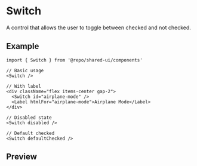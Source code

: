 
<Meta of={Stories} />

# Switch

A control that allows the user to toggle between checked and not checked.

## Example

```tsx
import { Switch } from '@repo/shared-ui/components'

// Basic usage
<Switch />

// With label
<div className="flex items-center gap-2">
  <Switch id="airplane-mode" />
  <Label htmlFor="airplane-mode">Airplane Mode</Label>
</div>

// Disabled state
<Switch disabled />

// Default checked
<Switch defaultChecked />
```

## Preview

<Primary />
